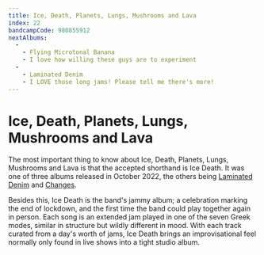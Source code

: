 ```yaml
---
title: Ice, Death, Planets, Lungs, Mushrooms and Lava
index: 22
bandcampCode: 980855912
nextAlbums:
  -
    - Flying Microtonal Banana
    - I love how willing these guys are to experiment
  -
    - Laminated Denim
    - I LOVE those long jams! Please tell me there's more!
---
```


# Ice, Death, Planets, Lungs, Mushrooms and Lava

The most important thing to know about Ice, Death, Planets, Lungs, Mushrooms and Lava is that the accepted shorthand is Ice Death. It was one of three albums released in October 2022, the others being [Laminated Denim](/albums/laminated-denim) and [Changes](/albums/changes).

Besides this, Ice Death is the band's jammy album; a celebration marking the end of lockdown, and the first time the band could play together again in person. Each song is an extended jam played in one of the seven Greek modes, similar in structure but wildly different in mood. With each track curated from a day's worth of jams, Ice Death brings an improvisational feel normally only found in live shows into a tight studio album.